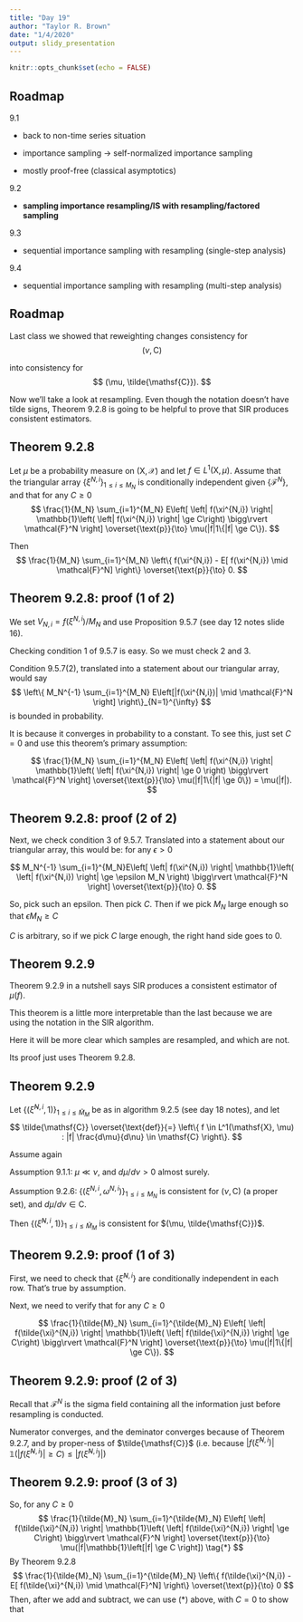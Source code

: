 ```yaml
---
title: "Day 19"
author: "Taylor R. Brown"
date: "1/4/2020"
output: slidy_presentation
---
```


```r
knitr::opts_chunk$set(echo = FALSE)
```


## Roadmap

9.1

- back to non-time series situation

- importance sampling -> self-normalized importance sampling

- mostly proof-free (classical asymptotics)

9.2

- **sampling importance resampling/IS with resampling/factored sampling** 

9.3

- sequential importance sampling with resampling (single-step analysis)

9.4

- sequential importance sampling with resampling (multi-step analysis)


## Roadmap

Last class we showed that reweighting changes consistency for
$$
(\nu, \mathsf{C})
$$

into consistency for 
$$
(\mu, \tilde{\mathsf{C}}).
$$

Now we'll take a look at resampling. Even though the notation doesn't have tilde signs, Theorem 9.2.8 is going to be helpful to prove that SIR produces consistent estimators.

## Theorem 9.2.8

Let $\mu$ be a probability measure on $(\mathsf{X}, \mathcal{X})$ and let $f \in L^1(\mathsf{X},\mu)$. Assume that the triangular array $\{\xi^{N,i}\}_{1 \le i \le M_N}$ is conditionally independent given $\{\mathcal{F}^N\}$, and that for any $C \ge 0$
$$
\frac{1}{M_N} \sum_{i=1}^{M_N}  E\left[ \left| f(\xi^{N,i}) \right| \mathbb{1}\left( \left| f(\xi^{N,i}) \right| \ge C\right) \bigg\rvert \mathcal{F}^N \right] \overset{\text{p}}{\to} \mu(|f|1\{|f| \ge C\}).
$$

Then
$$
\frac{1}{M_N} \sum_{i=1}^{M_N} \left\{ f(\xi^{N,i}) - E[ f(\xi^{N,i}) \mid \mathcal{F}^N] \right\}  \overset{\text{p}}{\to} 0.
$$


## Theorem 9.2.8: proof (1 of 2)

We set $V_{N,i} = f(\xi^{N,i}) / M_N$ and use Proposition 9.5.7 (see day 12 notes slide 16).

Checking condition 1 of 9.5.7 is easy. So we must check 2 and 3. 

Condition 9.5.7(2), translated into a statement about our triangular array, would say
$$
\left\{ M_N^{-1} \sum_{i=1}^{M_N} E\left[|f(\xi^{N,i})|  \mid \mathcal{F}^N \right] \right\}_{N=1}^{\infty}
$$
is bounded in probability.

It is because it converges in probability to a constant. To see this, just set $C = 0$ and use this theorem's primary assumption:

$$
\frac{1}{M_N} \sum_{i=1}^{M_N}  E\left[ \left| f(\xi^{N,i}) \right| \mathbb{1}\left( \left| f(\xi^{N,i}) \right| \ge 0 \right) \bigg\rvert \mathcal{F}^N \right] \overset{\text{p}}{\to} \mu(|f|1\{|f| \ge 0\}) = \mu(|f|).
$$


## Theorem 9.2.8: proof (2 of 2)


Next, we check condition 3 of 9.5.7. Translated into a statement about our triangular array, this would be: for any $\epsilon > 0$

$$
M_N^{-1} \sum_{i=1}^{M_N}E\left[ \left| f(\xi^{N,i}) \right| \mathbb{1}\left( \left| f(\xi^{N,i}) \right| \ge \epsilon M_N \right) \bigg\rvert \mathcal{F}^N \right] \overset{\text{p}}{\to} 0.
$$

So, pick such an epsilon. Then pick $C$. Then if we pick $M_N$ large enough so that $\epsilon M_N \ge C$

\begin{align*}
&M_N^{-1} \sum_{i=1}^{M_N}E\left[ \left| f(\xi^{N,i}) \right| \mathbb{1}\left( \left| f(\xi^{N,i}) \right| \ge \epsilon M_N \right) \bigg\rvert \mathcal{F}^N \right] \\
&\le M_N^{-1} \sum_{i=1}^{M_N}E\left[ \left| f(\xi^{N,i}) \right| \mathbb{1}\left( \left| f(\xi^{N,i}) \right| \ge C \right) \bigg\rvert \mathcal{F}^N \right] \\
&\overset{\text{p}}{\to} \mu(|f|1\{|f| \ge C\}).
\end{align*}

$C$ is arbitrary, so if we pick $C$ large enough, the right hand side goes to $0$.


## Theorem 9.2.9

Theorem 9.2.9 in a nutshell says SIR produces a consistent estimator of $\mu(f)$.

This theorem is a little more interpretable than the last because we are using the notation in the SIR algorithm.

Here it will be more clear which samples are resampled, and which are not. 

Its proof just uses Theorem 9.2.8.


## Theorem 9.2.9


Let $\{(\tilde{\xi}^{N,i}, 1)\}_{1 \le i \le \tilde{M}_M}$ be as in algorithm 9.2.5 (see day 18 notes), and let 
$$
\tilde{\mathsf{C}} \overset{\text{def}}{=} \left\{ f \in L^1(\mathsf{X}, \mu) : |f| \frac{d\mu}{d\nu} \in \mathsf{C} \right\}.
$$

Assume again

Assumption 9.1.1: $\mu \ll \nu$, and $d\mu/d\nu > 0$ almost surely.

Assumption 9.2.6: $\{(\xi^{N,i}, \omega^{N,i} )\}_{1 \le i \le M_N}$ is consistent for $(\nu, \mathsf{C})$ (a proper set), and $d\mu/d\nu \in \mathsf{C}$. 

Then $\{(\tilde{\xi}^{N,i}, 1)\}_{1 \le i \le \tilde{M}_M}$ is consistent for $(\mu, \tilde{\mathsf{C}})$.


## Theorem 9.2.9: proof (1 of 3)

First, we need to check that $\{\tilde{\xi}^{N,i}\}$ are conditionally independent in each row. That's true by assumption.

Next, we need to verify that for any $C \ge 0$

$$
\frac{1}{\tilde{M}_N} \sum_{i=1}^{\tilde{M}_N}  E\left[ \left| f(\tilde{\xi}^{N,i}) \right| \mathbb{1}\left( \left| f(\tilde{\xi}^{N,i}) \right| \ge C\right) \bigg\rvert \mathcal{F}^N \right] \overset{\text{p}}{\to} \mu(|f|1\{|f| \ge C\}).
$$


## Theorem 9.2.9: proof (2 of 3)

Recall that $\mathcal{F}^N$ is the sigma field containing all the information just before resampling is conducted. 


\begin{align*}
&\frac{1}{\tilde{M}_N} \sum_{i=1}^{\tilde{M}_N}  E\left[ \left| f(\tilde{\xi}^{N,i}) \right| \mathbb{1}\left( \left| f(\tilde{\xi}^{N,i}) \right| \ge C\right) \bigg\rvert \mathcal{F}^N \right] \\
&= \sum_{i=1}^{M_N} \frac{ \omega^{N,i} \frac{d\mu}{d\nu}(\xi^{N,i}) }{ \sum_{j=1}^{M_N} \omega^{N,j} \frac{d\mu}{d\nu}(\xi^{N,j}) }  \left| f(\tilde{\xi}^{N,i}) \right| \mathbb{1}\left( \left| f(\tilde{\xi}^{N,i}) \right| \ge C\right) \\
&=  \frac{ M_N^{-1}\sum_{i=1}^{M_N} \omega^{N,i} \frac{d\mu}{d\nu}(\xi^{N,i}) \left| f(\tilde{\xi}^{N,i}) \right| \mathbb{1}\left( \left| f(\tilde{\xi}^{N,i}) \right| \ge C\right)  }{ M_N^{-1}\sum_{j=1}^{M_N} \omega^{N,j} \frac{d\mu}{d\nu}(\xi^{N,j}) }   
\end{align*}

Numerator converges, and the deminator converges because of Theorem 9.2.7, and by proper-ness of $\tilde{\mathsf{C}}$ (i.e. because $\left| f(\tilde{\xi}^{N,i}) \right| \mathbb{1}\left( \left| f(\tilde{\xi}^{N,i}) \right| \ge C\right) \le \left| f(\tilde{\xi}^{N,i}) \right|$)


## Theorem 9.2.9: proof (3 of 3)

So, for any $C \ge 0$
$$
\frac{1}{\tilde{M}_N} \sum_{i=1}^{\tilde{M}_N}  E\left[ \left| f(\tilde{\xi}^{N,i}) \right| \mathbb{1}\left( \left| f(\tilde{\xi}^{N,i}) \right| \ge C\right) \bigg\rvert \mathcal{F}^N \right] \overset{\text{p}}{\to} \mu(|f|\mathbb{1}\left[|f| \ge C \right]) \tag{*}
$$
By Theorem 9.2.8
$$
\frac{1}{\tilde{M}_N} \sum_{i=1}^{\tilde{M}_N} \left\{ f(\tilde{\xi}^{N,i}) - E[ f(\tilde{\xi}^{N,i}) \mid \mathcal{F}^N] \right\}  \overset{\text{p}}{\to} 0
$$
Then, after we add and subtract, we can use (*) above, with $C = 0$ to show that 


\begin{align*}
&\frac{1}{\tilde{M}_N} \sum_{i=1}^{\tilde{M}_N} \left\{ f(\tilde{\xi}^{N,i}) - \mu(f) \right\} \\
&=
\frac{1}{\tilde{M}_N} \sum_{i=1}^{\tilde{M}_N} \left\{ f(\tilde{\xi}^{N,i}) - E[ f(\tilde{\xi}^{N,i}) \mid \mathcal{F}^N] \right\} +
\frac{1}{\tilde{M}_N} \sum_{i=1}^{\tilde{M}_N} \left\{ E[ f(\tilde{\xi}^{N,i}) \mid \mathcal{F}^N] - \mu(f) \right\}\\
&\overset{\text{p}}{\to} 0.
\end{align*}